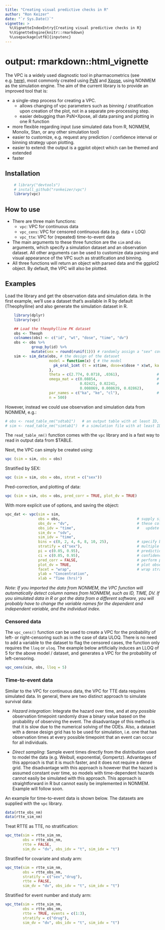 ```yaml
---
title: "Creating visual predictive checks in R"
author: "Ron Keizer"
date: "`r Sys.Date()`"
vignette: >
  %\VignetteIndexEntry{Creating visual predictive checks in R}
  %\VignetteEngine{knitr::rmarkdown}
  %\usepackage[utf8]{inputenc}
---
```


# output: rmarkdown::html_vignette

The VPC is a widely used diagnostic tool in pharmacometrics (see e.g. [here](http://page-meeting.org/default.asp?abstract=1434)), most commonly created using [PsN](http://psn.sourceforge.net) and [Xpose](http://xpose.sourceforge.net), using NONMEM as the simulation engine. The aim of the current library is to provide an improved tool that is:

- a single-step process for creating a VPC. 
  - allows changing of vpc parameters such as binning / stratification upon creation of the plot, not in a separate pre-processing step.
  - easier debugging than PsN+Xpose, all data parsing and plotting in one R function
- more flexible regarding input (use simulated data from R, NONMEM, Monolix, Stan, or any other simulation tool)
- easier to customize, e.g. request any prediction / confidence interval or binning strategy upon plotting.
- easier to extend: the output is a ggplot object which can be themed and extended
- faster

## Installation

```r
    # library("devtools")
    # install_github("ronkeizer/vpc")
    library(vpc)
```
   
## How to use

- There are three main functions:
  - `vpc`: VPC for continuous data
  - `vpc_cens`: VPC for censored continuous data (e.g. data < LOQ)
  - `vpc_tte`: VPC for (repeated) time-to-event data
- The main arguments to these three function are the `sim` and `obs` arguments, which specify a simulation dataset and an observation dataset. All other arguments can be used to customize data parsing and visual appearance of the VPC such as stratification and binning.
- All three functions will return an object with parsed data and the ggplot2 object. By default, the VPC will also be plotted.

## Examples

Load the library and get the observation data and simulation data. 
In the first example, we'll use a dataset that's available in R by default (Theophylline) and also generate the simulation dataset in R. 

```r
    library(dplyr)
    library(vpc)

    ## Load the theophylline PK dataset
    obs <- Theoph
    colnames(obs) <- c("id", "wt", "dose", "time", "dv")
    obs <- obs %>%
            group_by(id) %>%  
            mutate(sex = round(runif(1))) # randomly assign a "sex" covariate
    sim <- sim_data(obs, # the design of the dataset
                    model = function(x) { # the model
                      pk_oral_1cmt (t = x$time, dose=x$dose * x$wt, ka = x$ka, ke = x$ke, cl = x$cl * x$wt, ruv = list(additive = 0.1))
                    }, 
                    theta = c(2.774, 0.0718, .0361),                 # parameter values
                    omega_mat = c(0.08854,                           # specified as lower triangle by default; 
                                  0.02421, 0.02241,                  # note: assumed that every theta has iiv, set to 0 if no iiv. 
                                  0.008069, 0.008639, 0.02862),      
                    par_names = c("ka", "ke", "cl"),                 # link the parameters in the model to the thetas/omegas
                    n = 500)
```

However, instead we could use observation and simulation data from NONMEM, e.g.:

```r
# obs <- read_table_nm("sdtab1")   # an output table with at least ID, TIME, DV
# sim <- read_table_nm("simtab1")  # a simulation file with at least ID, TIME, DV
```

The `read_table_nm()` function comes with the `vpc` library and is a fast way to read in output data from $TABLE. 

Next, the VPC can simply be created using:

```r
vpc (sim = sim, obs = obs)
```

Stratified by SEX:

```r
vpc (sim = sim, obs = obs, strat = c("sex"))
```

Pred-correction, and plotting of data:

```r
vpc (sim = sim, obs = obs, pred_corr = TRUE, plot_dv = TRUE)
```

With more explicit use of options, and saving the object:

```r
vpc_dat <- vpc(sim = sim, 
               obs = obs,                                   # supply simulation and observation dataframes
               obs_dv = "dv",                               # these column names are the default,
               obs_idv = "time",                            #   update these if different.
               sim_dv = "sdv",
               sim_idv = "time",
               bins = c(0, 2, 4, 6, 8, 10, 25),             # specify bin separators manually
               stratify = c("sex"),                         # multiple stratifications possible, just supply as vector
               pi = c(0.05, 0.95),                          # prediction interval simulated data to show
               ci = c(0.05, 0.95),                          # confidence intervals to show
               pred_corr = FALSE,                           # perform prediction-correction?
               plot_dv = TRUE,                              # plot observations?
               facet = "wrap",                              # wrap stratifications, or as "row" or "column"
               ylab = "Concentration", 
               xlab = "Time (hrs)")
```

_Note: If you imported the data from NONMEM, the VPC function will automatically detect column names from NONMEM, such as ID, TIME, DV. If you simulated data in R or got the data from a different software, you will probably have to change the variable names for the dependent and independent variable, and the individual index._

### Censored data

The `vpc_cens()` function can be used to create a VPC for the probability of left- or right-censoring such as in the case of data <LLOQ or >ULOQ. There is no need to add a variable to the dataset to flag the censored cases, the function only requires the `lloq` or `uloq`. The example below artificially induces an LLOQ of 5 for the above model / dataset, and generates a VPC for the probability of left-censoring.

```r
vpc_cens(sim, obs, lloq = 5)
```

### Time-to-event data

Similar to the VPC for continuous data, the VPC for TTE data requires simulated data. In general, there are two distinct approach to simulate survival data:

- *Hazard integration*: Integrate the hazard over time, and at *any possible* observation timepoint randomly draw a binary value based on the probability of observing the event. The disadvantage of this method is that it is slow due to the numerical solving of the ODEs. Also, a dataset with a dense design grid has to be used for simulation, i.e. one that has observation times at every possible timepoint that an event can occur for all individuals. 

- *Direct sampling*: Sample event times directly from the distribution used to model the data (e.g. Weibull, exponential, Gompertz). Advantages of this approach is that it is much faster, and it does not require a dense grid. The disadvantage with this approach is however that the hazard is assumed constant over time, so models with time-dependent hazards cannot easily be simulated with this approach. This approach is straightforward in R but cannot easily be implemented in NONMEM. Example will follow soon.

An example for time-to-event data is shown below. The datasets are supplied with the `vpc` library.

```r
data(rtte_obs_nm) 
data(rtte_sim_nm) 
```

Treat RTTE as TTE, no stratification:
```r
vpc_tte(sim = rtte_sim_nm, 
        obs = rtte_obs_nm, 
        rtte = FALSE, 
        sim_dv = "dv", obs_idv = "t", sim_idv = "t")
```

Stratified for covariate and study arm:
```r
vpc_tte(sim = rtte_sim_nm, 
        obs = rtte_obs_nm, 
        stratify = c("sex","drug"), 
        rtte = FALSE, 
        sim_dv = "dv", obs_idv = "t", sim_idv = "t")
```

Stratified for event number and study arm:
```r
vpc_tte(sim = rtte_sim_nm, 
        obs = rtte_obs_nm,
        rtte = TRUE, events = c(1:3),
        stratify = c("drug"),
        sim_dv = "dv", obs_idv = "t", sim_idv = "t")
```


